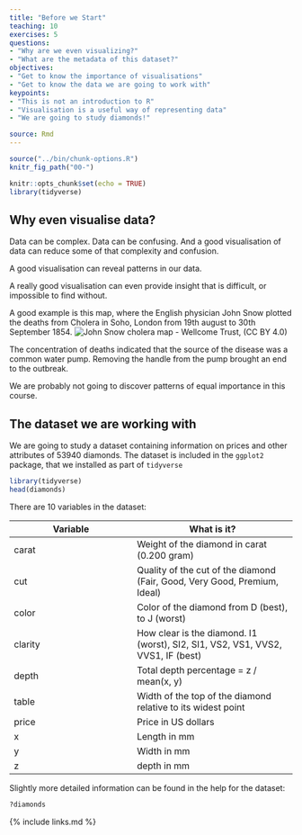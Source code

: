 ```yaml
---
title: "Before we Start"
teaching: 10
exercises: 5
questions:
- "Why are we even visualizing?"
- "What are the metadata of this dataset?"
objectives:
- "Get to know the importance of visualisations"
- "Get to know the data we are going to work with"
keypoints:
- "This is not an introduction to R"
- "Visualisation is a useful way of representing data"
- "We are going to study diamonds!"

source: Rmd
---
```



```r
source("../bin/chunk-options.R")
knitr_fig_path("00-")
```

```r
knitr::opts_chunk$set(echo = TRUE)
library(tidyverse)
```

## Why even visualise data?

Data can be complex. Data can be confusing. And a good visualisation of data
can reduce some of that complexity and confusion.

A good visualisation can reveal patterns in our data.

A really good visualisation can even provide insight that is difficult, or
impossible to find without.

A good example is this map, where the English physician John Snow plotted the 
deaths from Cholera in Soho, London from 19th august to 30th September 1854.
![John Snow cholera map - Wellcome Trust, (CC BY 4.0) ](../fig/snow_cholera_map.jpg)

The concentration of deaths indicated that the source of the disease was a 
common water pump. Removing the handle from the pump brought an end to the 
outbreak.

We are probably not going to discover patterns of equal importance in this course.



## The dataset we are working with

We are going to study a dataset containing information on prices and other attributes
of 53940 diamonds. The dataset is included in the `ggplot2` package, that we
installed as part of `tidyverse`

```r
library(tidyverse)
head(diamonds)

```

There are 10 variables in the dataset:

| Variable | What is it? |
|----------|-------------|
| carat    | Weight of the diamond in carat (0.200 gram) |
| cut      | Quality of the cut of the diamond (Fair, Good, Very Good, Premium, Ideal) | 
| color    | Color of the diamond from D (best), to J (worst) |
| clarity  | How clear is the diamond. I1 (worst), SI2, SI1, VS2, VS1, VVS2, VVS1, IF (best) |
| depth    | Total depth percentage = z / mean(x, y) |
| table    | Width of the top of the diamond relative to its widest point |
| price    | Price in US dollars |
| x        | Length in mm | 
| y        | Width in mm |
| z        | depth in mm |

Slightly more detailed information can be found in the help for the dataset:
```r
?diamonds
```


{% include links.md %}